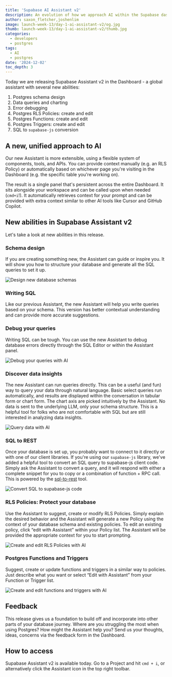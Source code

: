```yaml
---
title: 'Supabase AI Assistant v2'
description: An evolution of how we approach AI within the Supabase dashboard
author: saxon_fletcher,joshenlim
image: launch-week-13/day-1-ai-assistant-v2/og.jpg
thumb: launch-week-13/day-1-ai-assistant-v2/thumb.jpg
categories:
  - developers
  - postgres
tags:
  - AI
  - postgres
date: '2024-12-02'
toc_depth: 3
---
```


Today we are releasing Supabase Assistant v2 in the Dashboard - a global assistant with several new abilities:

1. Postgres schema design
1. Data queries and charting
1. Error debugging
1. Postgres RLS Policies: create and edit
1. Postgres Functions: create and edit
1. Postgres Triggers: create and edit
1. SQL to `supabase-js` conversion

## A new, unified approach to AI

Our new Assistant is more extensible, using a flexible system of components, tools, and APIs. You can provide context manually (e.g. an RLS Policy) or automatically based on whichever page you're visiting in the Dashboard (e.g. the specific table you're working on).

The result is a single panel that's persistent across the entire Dashboard. It sits alongside your workspace and can be called upon when needed (`cmd+i`!). It automatically retrieves context for your prompt and can be provided with extra context similar to other AI tools like Cursor and GitHub Copilot.

## New abilities in Supabase Assistant v2

Let's take a look at new abilities in this release.

### Schema design

If you are creating something new, the Assistant can guide or inspire you. It will show you how to structure your database and generate all the SQL queries to set it up.

<Img
  alt="Design new database schemas"
  src="/images/blog/launch-week-13/day-1-ai-assistant-v2/design.png"
/>

### Writing SQL

Like our previous Assistant, the new Assistant will help you write queries based on your schema. This version has better contextual understanding and can provide more accurate suggestions.

### Debug your queries

Writing SQL can be tough. You can use the new Assistant to debug database errors directly through the SQL Editor or within the Assistant panel.

<Img
  alt="Debug your queries with AI"
  src="/images/blog/launch-week-13/day-1-ai-assistant-v2/debug.png"
/>

### Discover data insights

The new Assistant can run queries directly. This can be a useful (and fun) way to query your data through natural language. Basic select queries run automatically, and results are displayed within the conversation in tabular form or chart form. The chart axis are picked intuitively by the Assistant. No data is sent to the underlying LLM, only your schema structure. This is a helpful tool for folks who are not comfortable with SQL but are still interested in analyzing data insights.

<Img alt="Query data with AI" src="/images/blog/launch-week-13/day-1-ai-assistant-v2/query.png" />

### SQL to REST

Once your database is set up, you probably want to connect to it directly or with one of our client libraries. If you're using our `supabase-js` library, we've added a helpful tool to convert an SQL query to supabase-js client code. Simply ask the Assistant to convert a query, and it will respond with either a complete snippet for you to copy or a combination of function + RPC call. This is powered by the [sql-to-rest](/docs/guides/api/sql-to-rest) tool.

<Img
  alt="Convert SQL to supabase-js code"
  src="/images/blog/launch-week-13/day-1-ai-assistant-v2/js.png"
/>

### RLS Policies: Protect your database

Use the Assistant to suggest, create or modify RLS Policies. Simply explain the desired behavior and the Assistant will generate a new Policy using the context of your database schema and existing policies. To edit an existing policy, click “edit with Assistant” within your Policy list. The Assistant will be provided the appropriate context for you to start prompting.

<Img
  alt="Create and edit RLS Policies with AI"
  src="/images/blog/launch-week-13/day-1-ai-assistant-v2/policy.png"
/>

### Postgres Functions and Triggers

Suggest, create or update functions and triggers in a similar way to policies. Just describe what you want or select “Edit with Assistant” from your Function or Trigger list.

<Img
  alt="Create and edit functions and triggers with AI"
  src="/images/blog/launch-week-13/day-1-ai-assistant-v2/functions.png"
/>

## Feedback

This release gives us a foundation to build off and incorporate into other parts of your database journey. Where are you struggling the most when using Postgres? How might the Assistant help you? Send us your thoughts, ideas, concerns via the feedback form in the Dashboard.

## How to access

Supabase Assistant v2 is available today.
Go to a Project and hit `cmd + i`, or alternatively click the Assistant icon in the top right toolbar.
